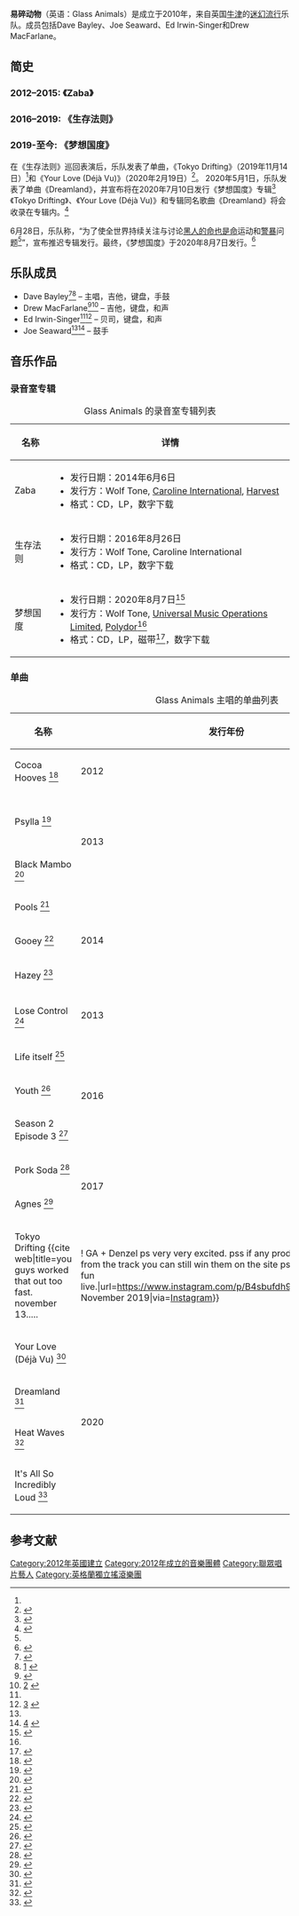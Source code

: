 {{Short description|English pop band}}
{{translating|[[:en:Glass_Animals|:en:Glass Animals]]||tpercent=10|time=2020-10-14UTC07:30:15}}
{{Rough translation|time=2020-10-13T03:06:00+00:00}}
{{Infobox musical artist
| name = Glass Animals
| origin = {{UK}}[[牛津|牛津]]<ref>{{cite news |title=Glass Animals bounce back from crash horror with hot new single Tokyo Drifting |url=https://www.oxfordmail.co.uk/news/18058740.glass-animals-bounce-back-tragedy-hot-new-single-tokyo-drifting/ |last=Hughes |first=Tom |work=[[Oxford_Mail|Oxford Mail]] |date=2019-11-25 |accessdate=2020-10-09 |archive-date=2020-12-27 |archive-url=https://web.archive.org/web/20201227094713/https://www.oxfordmail.co.uk/news/18058740.glass-animals-bounce-back-crash-horror-hot-new-single-tokyo-drifting/ |dead-url=no }}</ref>
| background = group_or_band
<!--| image = Glass Animals live (cropped).jpg-->| landscape = yes
| caption = Glass Animals performing at the Aragon Ballroom, Chicago
| debut_work = 《Cocoa Hooves》
| famous_works = 《Heat Waves》
| genre = {{hlist|[[迷幻流行|迷幻流行]]|[[艺术流行|艺术流行]]|[[神游舞曲|神游舞曲]]|独立电子|}}
| years_active = 2010–至今
| label = {{hlist|Wolf Tone|[[Caroline_Records|Caroline International]]|[[Harvest_Records|Harvest]]|[[Republic_Records|Republic]]<ref name="tokyodriftingrepublicrecords">{{cite web |title=Glass Animals 'Tokyo Drifting' With Denzel Curry |url=https://www.billboard.com/articles/columns/pop/8543450/glass-animals-tokyo-drifting-denzel-curry |website=Billboard.com |accessdate=2020-02-25 |archive-date=2020-12-27 |archive-url=https://web.archive.org/web/20201227094722/https://www.billboard.com/articles/columns/pop/8543450/glass-animals-tokyo-drifting-denzel-curry |dead-url=no }}</ref> }}
| website = {{url|glassanimals.com}}
| current_members = *Dave Bayley
*Drew MacFarlane
*Edmund Irwin-Singer
*Joe Seaward
}}

'''易碎动物'''（英语：Glass Animals）是成立于2010年，来自英国[[牛津|牛津]]的[[迷幻流行|迷幻流行]]乐队。成员包括Dave Bayley、Joe Seaward、Ed Irwin-Singer和Drew MacFarlane。

== 简史 ==
=== 2012–2015: 《Zaba》 ===
{{Expand section}}
=== 2016–2019: 《生存法则》 ===
{{Expand section}}
===2019-至今: 《梦想国度》===
在《生存法则》巡回表演后，乐队发表了单曲，《Tokyo Drifting》（2019年11月14日）<ref name="tokyodriftingrepublicrecords"></ref>和《Your Love (Déjà Vu)》（2020年2月19日）<ref>{{cite web |url=https://www.billboard.com/articles/columns/pop/8551424/glass-animals-your-love-deja-vu |title=Glass Animals unveil catchy new single 'Your Love (Deja Vu)': Listen |work=[[Billboard_(magazine)|Billboard]] |date=2020-02-19 |accessdate=2020-02-25 |archive-date=2020-12-27 |archive-url=https://web.archive.org/web/20201227094716/https://www.billboard.com/articles/columns/pop/8551424/glass-animals-your-love-deja-vu |dead-url=no }}</ref>。 2020年5月1日，乐队发表了单曲《Dreamland》，并宣布将在2020年7月10日发行《梦想国度》专辑<ref>{{cite web |url=https://www.spin.com/2020/05/glass-animals-announce-new-album-share-dreamland/ |title=Glass Animals announce new album, share 'Dreamland' |work=[[Spin_(magazine)|Spin]] |date=2020-05-01 |accessdate=2020-05-01 |archive-date=2020-12-27 |archive-url=https://web.archive.org/web/20201227094733/https://www.spin.com/2020/05/glass-animals-announce-new-album-share-dreamland/ |dead-url=no }}</ref> 《Tokyo Drifting》、《Your Love (Déjà Vu)》和专辑同名歌曲《Dreamland》将会收录在专辑内。<ref name="dreamland">{{cite web |url=https://music.apple.com/gb/album/dreamland/1508562310 |title=Dreamland by Glass Animals on Apple Music |website=[[Apple_Music|Apple Music]] GB |date=2020-08-07 |accessdate=2020-05-02 |archive-date=2020-12-27 |archive-url=https://web.archive.org/web/20201227094627/https://music.apple.com/gb/album/dreamland/1508562310 |dead-url=no }}</ref>

6月28日，乐队称，“为了使全世界持续关注与讨论[[黑人的命也是命|黑人的命也是命]]运动和[[警暴|警暴]]问题<ref name="Dreamland"/>”，宣布推迟专辑发行。最终，《梦想国度》于2020年8月7日发行。<ref>{{Cite web|url=https://atwoodmagazine.com/dlga-glass-animals-dreamland-interview-2020-feature/|title=存档副本|accessdate=2020-10-09|archive-date=2021-01-19|archive-url=https://web.archive.org/web/20210119232003/https://atwoodmagazine.com/dlga-glass-animals-dreamland-interview-2020-feature/|dead-url=no}}</ref>

{{Expand section}}

== 乐队成员 ==
*Dave Bayley<ref>{{Cite web|url=https://noisey.vice.com/en_ca/article/8gqzjb/glass-animals-and-the-art-of-being-human/|title=Glass Animals and the Art of Being HumanII|date=2016-08-26|website=Noisey|access-date=2017-08-20|archive-date=2017-08-21|archive-url=https://web.archive.org/web/20170821125938/https://noisey.vice.com/en_ca/article/8gqzjb/glass-animals-and-the-art-of-being-human|dead-url=no}}</ref><ref>[https://www.instagram.com/p/3oqwOwNsvM/-br&taken-by=glassanimals] {{dead link|date=April 2020}}</ref> – 主唱，吉他，键盘，手鼓
*Drew MacFarlane<ref name="usatoday.com">{{Cite web|url=https://www.usatoday.com/story/life/music/2015/03/01/on-the-verge-glass-animals-gooey/23415607//|title=On the Verge: Glass Animals' 'Gooey' groovesII|date=2015-03-01|website=USA Today|access-date=2017-08-20|archive-date=2017-08-21|archive-url=https://web.archive.org/web/20170821043705/https://www.usatoday.com/story/life/music/2015/03/01/on-the-verge-glass-animals-gooey/23415607//|dead-url=no}}</ref><ref>[https://www.instagram.com/p/BNFTuBjhfWI/-br&taken-by=glassanimals] {{dead link|date=April 2020}}</ref> – 吉他，键盘，和声
*Ed Irwin-Singer<ref name="usatoday.com"/><ref>[https://www.instagram.com/p/BNKYe6MByt2/-br&taken-by=glassanimals] {{dead link|date=April 2020}}</ref> – 贝司，键盘，和声
*Joe Seaward<ref name="usatoday.com"/><ref>[https://www.instagram.com/p/BL4ZUOdh4y0/-br&taken-by=glassanimals] {{dead link|date=April 2020}}</ref> – 鼓手

== 音乐作品 ==
=== 录音室专辑 ===
{| class="wikitable"
|+ Glass Animals 的录音室专辑列表
|-
! 名称 !! 详情
|-
| Zaba || 
* 发行日期：2014年6月6日
* 发行方：Wolf Tone, [[Caroline_International|Caroline International]], [[Harvest_Records|Harvest]]
* 格式：CD，LP，数字下载
|-
| 生存法则 || 
* 发行日期：2016年8月26日
* 发行方：Wolf Tone, Caroline International
* 格式：CD，LP，数字下载
|-
| 梦想国度 || 
* 发行日期：2020年8月7日<ref name="Dreamland">{{cite web |url=https://www.nme.com/en_au/news/music/glass-animals-postpone-the-release-of-dreamland-2697096 |title=Glass Animals postpone the release of 'Dreamland' |work=[[NME|NME]] |date=2020-06-28 |accessdate=2020-06-30 |author=Gallagher, Alex |archive-date=2020-12-27 |archive-url=https://web.archive.org/web/20201227094626/https://www.nme.com/en_au/news/music/glass-animals-postpone-the-release-of-dreamland-2697096 |dead-url=no }}</ref>
* 发行方：Wolf Tone, [[Universal_Music_Group|Universal Music Operations Limited]], [[Polydor_Records|Polydor]]<ref name="Dreamland"></ref>
* 格式：CD，LP，磁带<ref>{{cite web|url=https://shop.glassanimals.com/*/*/Dreamland-Joe-Yellow-Art-Cassette-Signed/6H2T0000000|title=dreamland joe yellow art cassette - signed|work=GlassAnimals.com|accessdate=2020-10-09|archive-date=2020-11-28|archive-url=https://web.archive.org/web/20201128143446/https://shop.glassanimals.com/*/*/Dreamland-Joe-Yellow-Art-Cassette-Signed/6H2T0000000|dead-url=no}}</ref>，数字下载
|}

===单曲===
{| class="wikitable"
|+Glass Animals 主唱的单曲列表
!名称
!发行年份
!专辑
|-
|Cocoa Hooves <ref>{{cite web|title=Cocoa Hooves by Glass Animals on Apple Music|url=https://music.apple.com/us/music-video/cocoa-hooves/571992989|accessdate=4 September 2020|website=Apple Music|archive-date=2020-12-27|archive-url=https://web.archive.org/web/20201227094827/https://music.apple.com/us/music-video/cocoa-hooves/571992989|dead-url=no}}</ref>
|2012
|Leaflings EP
|-
|Psylla <ref>{{cite web|title=Psylla by Glass Animals on Apple Music|url=https://music.apple.com/us/music-video/psylla/1445286397|accessdate=4 September 2020|website=Apple Music|archive-date=2020-12-27|archive-url=https://web.archive.org/web/20201227094758/https://music.apple.com/us/music-video/psylla/1445286397|dead-url=no}}</ref>
| rowspan="2" |2013
|Glass Animals EP
|-
|Black Mambo <ref>{{cite web|title=Black Mambo by Glass Animals on Apple Music|url=https://music.apple.com/us/music-video/black-mambo/1445128405|accessdate=4 September 2020|website=Apple Music|archive-date=2020-12-27|archive-url=https://web.archive.org/web/20201227094747/https://music.apple.com/us/music-video/black-mambo/1445128405|dead-url=no}}</ref>
| rowspan="4" |Zaba
|-
|Pools <ref>{{cite web|title=Pools - Single by Glass Animals on Apple Music|url=https://music.apple.com/us/album/pools-ep/1445160090|accessdate=4 September 2020|website=Apple Music|archive-date=2020-12-27|archive-url=https://web.archive.org/web/20201227094731/https://music.apple.com/us/album/pools-ep/1445160090|dead-url=no}}</ref>
| rowspan="3" |2014
|-
|Gooey <ref>{{cite web|title=Gooey - Single by Glass Animals on Apple Music|url=https://music.apple.com/us/album/gooey-single/1444322967|accessdate=4 September 2020|website=Apple Music|archive-date=2020-12-27|archive-url=https://web.archive.org/web/20201227094748/https://music.apple.com/us/album/gooey-single/1444322967|dead-url=no}}</ref>
|-
|Hazey <ref>{{cite web|title=Hazey - Single by Glass Animals on Apple Music|url=https://music.apple.com/us/album/hazey-gabriel-garz%C3%B3n-montano-remix-single/1445134251|accessdate=4 September 2020|website=Apple Music|archive-date=2020-12-27|archive-url=https://web.archive.org/web/20201227094749/https://music.apple.com/us/album/hazey-gabriel-garz%C3%B3n-montano-remix-single/1445134251|dead-url=no}}</ref>
|-
|Lose Control <ref>{{cite web|title=Lose Control - Single by Glass Animals & Joey Bada$$ on Apple Music|url=https://music.apple.com/us/album/lose-control-single/1445015292|accessdate=4 September 2020|website=Apple Music|archive-date=2020-12-27|archive-url=https://web.archive.org/web/20201227094817/https://music.apple.com/us/album/lose-control-single/1445015292|dead-url=no}}</ref>{{small|(with [[Joey_Badass|Joey Bada$$]])}}
|2013
|未被任何专辑收录
|-
|Life itself <ref>{{cite web|title=Life Itself - Single by Glass Animals on Apple Music|url=https://music.apple.com/us/album/life-itself-single/1444277524|accessdate=4 September 2020|website=Apple Music|archive-date=2020-12-27|archive-url=https://web.archive.org/web/20201227094754/https://music.apple.com/us/album/life-itself-single/1444277524|dead-url=no}}</ref>
| rowspan="3" |2016
| rowspan="5" |生存法则
|-
|Youth <ref>{{cite web|title=Youth - Single by Glass Animals on Apple Music|url=https://music.apple.com/us/album/youth-single/1444615010|accessdate=4 September 2020|website=Apple Music|archive-date=2020-12-27|archive-url=https://web.archive.org/web/20201227094745/https://music.apple.com/us/album/youth-single/1444615010|dead-url=no}}</ref>
|-
|Season 2 Episode 3 <ref>{{cite web|title=Season 2 Episode 3 - Single by Glass Animals on Apple Music|url=https://music.apple.com/us/album/season-2-episode-3-single/1445036190|accessdate=4 September 2020|website=Apple Music|archive-date=2020-12-27|archive-url=https://web.archive.org/web/20201227094751/https://music.apple.com/us/album/season-2-episode-3-single/1445036190|dead-url=no}}</ref>
|-
|Pork Soda <ref>{{cite web|title=Pork Soda - Single by Glass Animals on Apple Music|url=https://music.apple.com/us/album/pork-soda-radio-edit-single/1445286003|accessdate=4 September 2020|website=Apple Music|archive-date=2020-12-27|archive-url=https://web.archive.org/web/20201227094806/https://music.apple.com/us/album/pork-soda-radio-edit-single/1445286003|dead-url=no}}</ref>
| rowspan="2" |2017
|-
|Agnes <ref>{{cite web|title=Agnes - Single by Glass Animals on Apple Music|url=https://music.apple.com/us/album/agnes-radio-edit-single/1445295164|accessdate=4 September 2020|website=Apple Music|archive-date=2020-12-27|archive-url=https://web.archive.org/web/20201227094751/https://music.apple.com/us/album/agnes-radio-edit-single/1445295164|dead-url=no}}</ref>
|-
|Tokyo Drifting {{small|(with [[Denzel_Curry|Denzel Curry]])}}<ref>{{cite web|title=you guys worked that out too fast. november 13.....!!! GA + Denzel ps very very excited. pss if any producers want the sfx from the track you can still win them on the site psss this is gonna be fun live.|url=https://www.instagram.com/p/B4sbufdh9T_/|accessdate=10 November 2019|via=[[Instagram|Instagram]]}}</ref>
|2019
| rowspan="5" |梦想国度
|-
|Your Love (Déjà Vu) <ref>{{cite web|title=Your Love (Déjà Vu) - Single by Glass Animals on Apple Music|url=https://music.apple.com/us/album/your-love-d%C3%A9j%C3%A0-vu-single/1497928633|accessdate=4 September 2020|website=Apple Music|archive-date=2020-12-27|archive-url=https://web.archive.org/web/20201227094735/https://music.apple.com/us/album/your-love-d%C3%A9j%C3%A0-vu-single/1497928633|dead-url=no}}</ref>
| rowspan="4" |2020
|-
|Dreamland <ref name="D2">{{cite web|title=Glass Animals detail new album & drop title track 'Dreamland'|url=https://www.musicfeeds.com.au/news/glass-animals-new-album-dreamland/|accessdate=30 June 2020|author=Wilson, Zanda|date=3 May 2020|work=Music Feeds|archive-date=2020-12-27|archive-url=https://web.archive.org/web/20201227094824/https://musicfeeds.com.au/news/glass-animals-new-album-dreamland/|dead-url=no}}</ref>
|-
|Heat Waves <ref name="HW2">{{cite web|title=Glass Animals share new single 'Heat Waves'|url=https://www.nme.com/news/music/glass-animals-share-new-single-heat-waves-2698047|accessdate=30 June 2020|author=Lim, Eddy|date=30 June 2020|work=[[NME|NME]]|archive-date=2020-12-27|archive-url=https://web.archive.org/web/20201227094758/https://www.nme.com/news/music/glass-animals-share-new-single-heat-waves-2698047|dead-url=no}}</ref>
|-
|It's All So Incredibly Loud <ref name="IASIL2">{{cite web|title=Glass Animals share intense new track 'It's All So Incredibly Loud'|url=https://www.nme.com/news/music/glass-animals-share-intense-new-track-its-all-so-incredibly-loud-2719153/|accessdate=4 August 2020|author=Richards, Will|date=31 July 2020|work=[[NME|NME]]|archive-date=2020-12-27|archive-url=https://web.archive.org/web/20201227094828/https://www.nme.com/news/music/glass-animals-share-intense-new-track-its-all-so-incredibly-loud-2719153|dead-url=no}}</ref>
|}

== 参考文献 ==
{{reflist}}

{{Authority control}}

{{DEFAULTSORT:Glass Animals}}
[[Category:2012年英國建立|Category:2012年英國建立]]
[[Category:2012年成立的音樂團體|Category:2012年成立的音樂團體]]
[[Category:聯眾唱片藝人|Category:聯眾唱片藝人]]
[[Category:英格蘭獨立搖滾樂團|Category:英格蘭獨立搖滾樂團]]